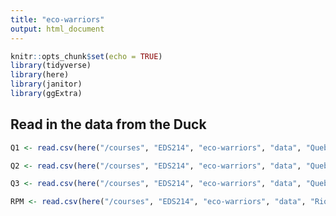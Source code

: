 ```yaml
---
title: "eco-warriors"
output: html_document
---
```


```r
knitr::opts_chunk$set(echo = TRUE)
library(tidyverse)
library(here)
library(janitor)
library(ggExtra)
```
## Read in the data from the Duck
```r
Q1 <- read.csv(here("/courses", "EDS214", "eco-warriors", "data", "QuebradaCuenca1-Bisley.csv" )) %>% clean_names()

Q2 <- read.csv(here("/courses", "EDS214", "eco-warriors", "data", "QuebradaCuenca2-Bisley.csv")) %>% clean_names()

Q3 <- read.csv(here("/courses", "EDS214", "eco-warriors", "data", "QuebradaCuenca3-Bisley.csv")) %>% clean_names()

RPM <- read.csv(here("/courses", "EDS214", "eco-warriors", "data", "RioMameyesPuenteRoto.csv")) %>% clean_names()

```

```r

```

